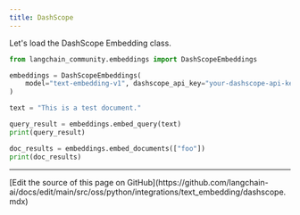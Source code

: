 ```yaml
---
title: DashScope
---
```


Let's load the DashScope Embedding class.

```python
from langchain_community.embeddings import DashScopeEmbeddings
```

```python
embeddings = DashScopeEmbeddings(
    model="text-embedding-v1", dashscope_api_key="your-dashscope-api-key"
)
```

```python
text = "This is a test document."
```

```python
query_result = embeddings.embed_query(text)
print(query_result)
```

```python
doc_results = embeddings.embed_documents(["foo"])
print(doc_results)
```

---

<Callout icon="pen-to-square" iconType="regular">
  [Edit the source of this page on GitHub](https://github.com/langchain-ai/docs/edit/main/src/oss/python/integrations/text_embedding/dashscope.mdx)
</Callout>
